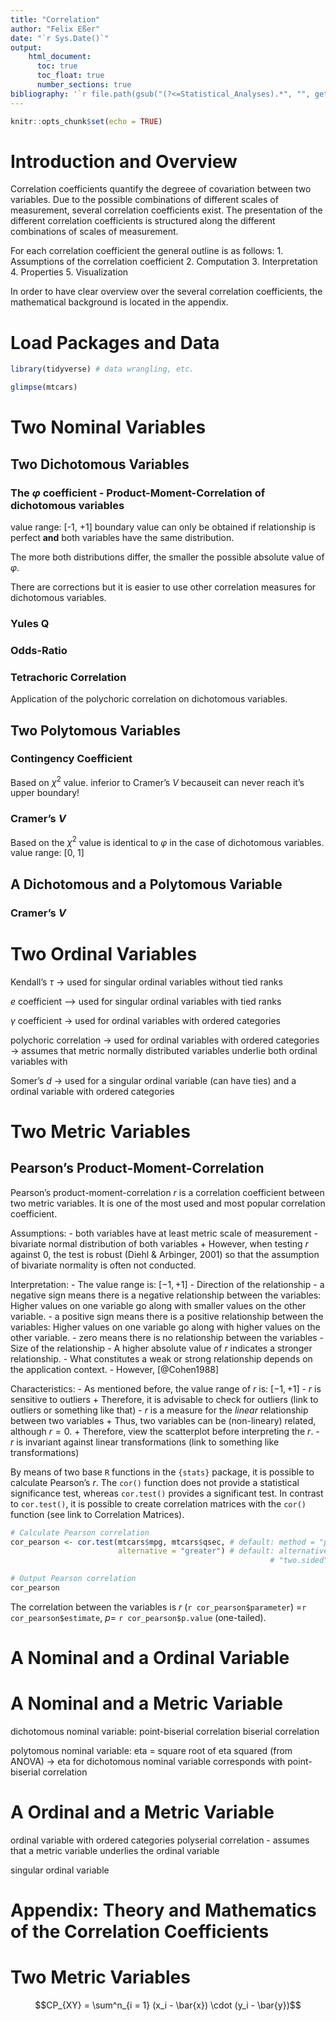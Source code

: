 ```yaml
---
title: "Correlation"
author: "Felix Eßer"
date: "`r Sys.Date()`"
output: 
    html_document:
      toc: true
      toc_float: true
      number_sections: true
bibliography: '`r file.path(gsub("(?<=Statistical_Analyses).*", "", getwd(), perl = TRUE), "bibliography.bib")`'
---
```


```r
knitr::opts_chunk$set(echo = TRUE)
```


# Introduction and Overview

Correlation coefficients quantify the degreee of covariation between two variables. Due to the possible combinations of different scales of measurement, several correlation coefficients exist. The presentation of the different correlation coefficients is structured along the different combinations of scales of measurement. 

For each correlation coefficient the general outline is as follows:
1. Assumptions of the correlation coefficient
2. Computation
3. Interpretation
4. Properties
5. Visualization

In order to have clear overview over the several correlation coefficients, the mathematical background is located in the appendix. 


# Load Packages and Data

```r
library(tidyverse) # data wrangling, etc. 
```



```r
glimpse(mtcars)
```



# Two Nominal Variables

## Two Dichotomous Variables

### The $\varphi$ coefficient - Product-Moment-Correlation of dichotomous variables

value range: [-1, +1]
boundary value can only be obtained if relationship is perfect **and** both variables have the same distribution.

The more both distributions differ, the smaller the possible absolute value of $\varphi$.

There are corrections but it is easier to use other correlation measures for dichotomous variables.

### Yules Q

### Odds-Ratio

### Tetrachoric Correlation

Application of the polychoric correlation on dichotomous variables.


## Two Polytomous Variables

### Contingency Coefficient

Based on $\chi^2$ value. 
inferior to Cramer's $V$ becauseit can never reach it's upper boundary!

### Cramer's $V$

Based on the $\chi^2$ value
is identical to $\varphi$ in the case of dichotomous variables. 
value range: [0, 1]



## A Dichotomous and a Polytomous Variable

### Cramer's $V$


# Two Ordinal Variables

Kendall's $\tau$
-> used for singular ordinal variables without tied ranks

$e$ coefficient
--> used for singular ordinal variables with tied ranks


$\gamma$ coefficient
-> used for ordinal variables with ordered categories


polychoric correlation
-> used for ordinal variables with ordered categories
-> assumes that metric normally distributed variables underlie both ordinal variables with 


Somer's $d$
-> used for a singular ordinal variable (can have ties) and a ordinal variable with ordered categories

# Two Metric Variables

## Pearson's Product-Moment-Correlation

Pearson's product-moment-correlation $r$ is a correlation coefficient between two metric variables. It is one of the most used and most popular correlation coefficient. 

Assumptions: 
- both variables have at least metric scale of measurement
- bivariate normal distribution of both variables
    + However, when testing $r$ against 0, the test is robust (Diehl & Arbinger, 2001) so that the assumption of bivariate normality is often not conducted.

Interpretation:
- The value range is: $[-1, +1]$
- Direction of the relationship
  - a negative sign means there is a negative relationship between the variables: Higher values on one variable go along with smaller values on the other variable.
  - a positive sign means there is a positive relationship between the variables: Higher values on one variable go along with higher values on the other variable. 
  - zero means there is no relationship between the variables
- Size of the relationship
    - A higher absolute value of $r$ indicates a stronger relationship.
    - What constitutes a weak or strong relationship depends on the application context.
    - However, [@Cohen1988]

Characteristics:
- As mentioned before, the value range of $r$ is: $[-1, +1]$
- $r$ is sensitive to outliers
    + Therefore, it is advisable to check for outliers (link to outliers or something like that)
- $r$ is a measure for the *linear* relationship between two variables
    + Thus, two variables can be (non-lineary) related, although $r = 0$.
    + Therefore, view the scatterplot before interpreting the $r$. 
- $r$ is invariant against linear transformations (link to something like transformations)

By means of two base `R` functions in the `{stats}` package, it is possible to calculate Pearson's $r$. The `cor()` function does not provide a statistical significance test, whereas `cor.test()` provides a significant test. In contrast to `cor.test()`, it is possible to create correlation matrices with the `cor()` function (see link to Correlation Matrices).

```r
# Calculate Pearson correlation
cor_pearson <- cor.test(mtcars$mpg, mtcars$qsec, # default: method = "pearson"
                        alternative = "greater") # default: alternative = 
                                                          # "two.sided"; "less"

# Output Pearson correlation
cor_pearson
```

The correlation between the variables is $r$ (`r cor_pearson$parameter`) =`r cor_pearson$estimate`, $p =$ `r cor_pearson$p.value` (one-tailed). 

# A Nominal and a Ordinal Variable

# A Nominal and a Metric Variable

dichotomous nominal variable:
point-biserial correlation
biserial correlation

polytomous nominal variable:
eta = square root of eta squared (from ANOVA)
-> eta for dichotomous nominal variable corresponds with point-biserial correlation


# A Ordinal and a Metric Variable

ordinal variable with ordered categories
polyserial correlation
- assumes that a metric variable underlies the ordinal variable


singular ordinal variable








# Appendix: Theory and Mathematics of the Correlation Coefficients




# Two Metric Variables

$$CP_{XY} = \sum^n_{i = 1} (x_i - \bar{x}) \cdot (y_i - \bar{y})$$



